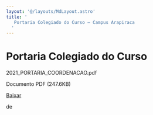 ```yaml
---
layout: '@/layouts/MdLayout.astro'
title: '
   Portaria Colegiado do Curso — Campus Arapiraca
  '
---
```




Portaria Colegiado do Curso
===========================











 2021\_PORTARIA\_COORDENACAO.pdf
   

 Documento PDF
 (247.6KB)
 

[Baixar](https://arapiraca.ufal.br/graduacao/ciencia-da-computacao/documentos/portarias/colegiado-do-curso-de-ciencia-da-computacao/%40%40download/file/2021_PORTARIA_COORDENACAO.pdf) 



























 de
 

















